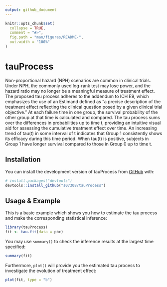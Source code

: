 ```yaml
---
output: github_document
---
```


<!-- README.md is generated from README.Rmd. Please edit that file -->

```r
knitr::opts_chunk$set(
  collapse = TRUE,
  comment = "#>",
  fig.path = "man/figures/README-",
  out.width = "100%"
)
```

# tauProcess

<!-- badges: start -->
<!-- badges: end -->

Non-proportional hazard (NPH) scenarios are common in clinical trials. Under NPH, the commonly used log-rank test may lose power, and the hazard ratio may no longer be a meaningful measure of treatment effect. The proposed tau process adheres to the addendum to ICH E9, which emphasizes the use of an Estimand defined as "a precise description of the treatment effect reflecting the clinical question posed by a given clinical trial objective." At each failure time in one group, the survival probability of the other group at that time is calculated and compared. The tau process sums over the differences in probabilities up to time t, providing an intuitive visual aid for assessing the cumulative treatment effect over time. An increasing trend of tau(t) in some interval of t indicates that Group 1 consistently shows its efficacy during this time period. When tau(t) is positive, subjects in Group 1 have longer survival compared to those in Group 0 up to time t. 

## Installation

You can install the development version of tauProcess from [GitHub](https://github.com/) with:

``` r
# install.packages("devtools")
devtools::install_github("s07308/tauProcess")
```

## Usage & Example

This is a basic example which shows you how to estimate the tau process and make the corresponding statistical inference:

```r
library(tauProcess)
fit <- tau.fit(data = pbc)
```

You may use `summary()` to check the inference results at the largest time specified:
```r
summary(fit)
```

Furthermore, `plot()` will provide you the estimated tau process to investigate the evolution of treatment effect: 
```r
plot(fit, type = "b")
```

